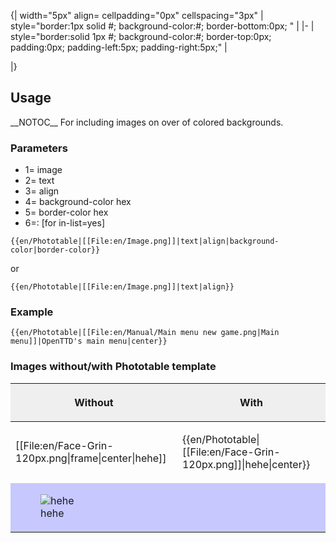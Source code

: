{{{6|}}}{| width="5px" align={{{3}}} cellpadding="0px" cellspacing="3px"
| style="border:1px solid #{{{5|c7c8fe}}}; background-color:#{{{4|F8F8FF}}}; border-bottom:0px; " | {{{1}}}
|-
|  style="border:solid 1px #{{{5|c7c8fe}}}; background-color:#{{{4|F8F8FF}}}; border-top:0px; padding:0px; padding-left:5px; padding-right:5px;" | <p style="font-size: 85%">{{{2}}}</p>
|}<noinclude>

==Usage==
__NOTOC__
For including images on over of colored backgrounds.

===Parameters===
*1= image
*2= text
*3= align
*4= background-color hex
*5= border-color hex
*6=: [for in-list=yes]
<pre>
{{en/Phototable|[[File:en/Image.png]]|text|align|background-color|border-color}}
</pre>
or
<pre>
{{en/Phototable|[[File:en/Image.png]]|text|align}}
</pre>

===Example===
<pre>{{en/Phototable|[[File:en/Manual/Main menu new game.png|Main menu]]|OpenTTD's main menu|center}}</pre>
{{en/Phototable|[[File:en/Manual/Main menu new game.png|Main menu]]|OpenTTD's main menu|center}}

===Images without/with Phototable template===

{|border="2" width="100%" cellspacing="4" cellpadding="3" rules="all" style="margin:1em 1em 1em 0; border:solid 1px #AAAAAA;"
!width='50%' style="background:#efefef;"|Without
!width='50%' style="background:#efefef;"|With
|-
|<nowiki>[[File:en/Face-Grin-120px.png|frame|center|hehe]]</nowiki>
|<nowiki>{{en/Phototable|[[File:en/Face-Grin-120px.png]]|hehe|center}}</nowiki>
|-
| style="background:#c7c8fe;"|[[File:en/Face-Grin-120px.png|frame|center|hehe]]
| style="background:#c7c8fe;"|{{en/Phototable|[[File:en/Face-Grin-120px.png]]|hehe|center}}
|}

</noinclude>